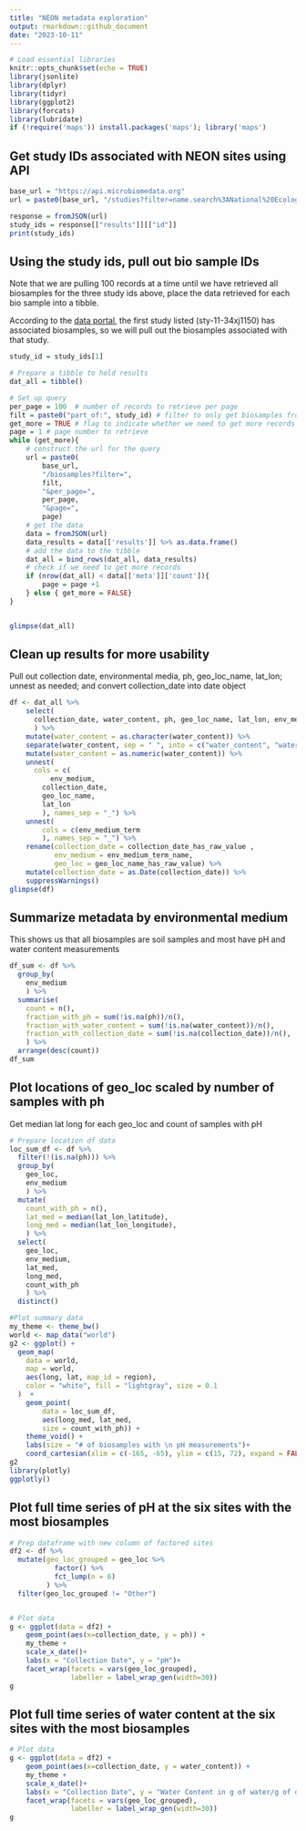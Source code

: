 ```yaml
---
title: "NEON metadata exploration"
output: rmarkdown::github_document
date: "2023-10-11"
---
```


```r
# Load essential libraries
knitr::opts_chunk$set(echo = TRUE)
library(jsonlite)
library(dplyr)
library(tidyr)
library(ggplot2)
library(forcats)
library(lubridate)
if (!require('maps')) install.packages('maps'); library('maps')
```


## Get study IDs associated with NEON sites using API

```r
base_url = "https://api.microbiomedata.org"
url = paste0(base_url, "/studies?filter=name.search%3ANational%20Ecological%20Observatory%20Network&per_page=50")

response = fromJSON(url)
study_ids = response[["results"]][["id"]]
print(study_ids)
```


## Using the study ids, pull out bio sample IDs 

Note that we are pulling 100 records at a time until we have retrieved all biosamples for the three study ids above, place the data retrieved for each bio sample into a tibble.

According to the [data portal](https://data.microbiomedata.org/), the first study listed (sty-11-34xj1150) has associated biosamples, so we will pull out the biosamples associated with that study.

```r
study_id = study_ids[1]

# Prepare a tibble to hold results
dat_all = tibble()

# Set up query
per_page = 100  # number of records to retrieve per page
filt = paste0("part_of:", study_id) # filter to only get biosamples from the study of interest
get_more = TRUE # flag to indicate whether we need to get more records
page = 1 # page number to retrieve
while (get_more){
    # construct the url for the query
    url = paste0(
        base_url, 
        "/biosamples?filter=", 
        filt,
        "&per_page=",
        per_page,
        "&page=",
        page)
    # get the data
    data = fromJSON(url)
    data_results = data[['results']] %>% as.data.frame() 
    # add the data to the tibble
    dat_all = bind_rows(dat_all, data_results)
    # check if we need to get more records
    if (nrow(dat_all) < data[['meta']]['count']){
        page = page +1
    } else { get_more = FALSE}
}


glimpse(dat_all)
```

## Clean up results for more usability
Pull out collection date, environmental media, ph, geo_loc_name, lat_lon; unnest as needed; and convert collection_date into date object 
```r
df <- dat_all %>%
    select(
      collection_date, water_content, ph, geo_loc_name, lat_lon, env_medium
      ) %>%
    mutate(water_content = as.character(water_content)) %>%
    separate(water_content, sep = " ", into = c("water_content", "water_content_units"), extra = "merge") %>%
    mutate(water_content = as.numeric(water_content)) %>%
    unnest(
      cols = c(
          env_medium,
        collection_date, 
        geo_loc_name,
        lat_lon
        ), names_sep = "_") %>%
    unnest(
        cols = c(env_medium_term
        ), names_sep = "_") %>%
    rename(collection_date = collection_date_has_raw_value ,
           env_medium = env_medium_term_name,
           geo_loc = geo_loc_name_has_raw_value) %>%
    mutate(collection_date = as.Date(collection_date)) %>%
    suppressWarnings()
glimpse(df)
```

## Summarize metadata by environmental medium
This shows us that all biosamples are soil samples and most have pH and water content measurements
```r
df_sum <- df %>%
  group_by(
    env_medium
    ) %>%
  summarise(
    count = n(),
    fraction_with_ph = sum(!is.na(ph))/n(),
    fraction_with_water_content = sum(!is.na(water_content))/n(),
    fraction_with_collection_date = sum(!is.na(collection_date))/n(),
    ) %>%
  arrange(desc(count))
df_sum
```

## Plot locations of geo_loc scaled by number of samples with ph
Get median lat long for each geo_loc and count of samples with pH
```r
# Prepare location df data
loc_sum_df <- df %>%
  filter(!(is.na(ph))) %>%
  group_by(
    geo_loc,
    env_medium
    ) %>%
  mutate(
    count_with_ph = n(),
    lat_med = median(lat_lon_latitude),
    long_med = median(lat_lon_longitude),
    ) %>%
  select(
    geo_loc, 
    env_medium,
    lat_med,
    long_med,
    count_with_ph
    ) %>%
  distinct()

#Plot summary data
my_theme <- theme_bw()
world <- map_data("world")
g2 <- ggplot() +
  geom_map(
    data = world, 
    map = world,
    aes(long, lat, map_id = region),
    color = "white", fill = "lightgray", size = 0.1
  )  +
    geom_point(
        data = loc_sum_df,
        aes(long_med, lat_med,
        size = count_with_ph)) +
    theme_void() +
    labs(size = "# of biosamples with \n pH measurements")+
    coord_cartesian(xlim = c(-165, -65), ylim = c(15, 72), expand = FALSE)
g2
library(plotly)
ggplotly()
```

## Plot full time series of pH at the six sites with the most biosamples
```r
# Prep dataframe with new column of factored sites
df2 <- df %>%
  mutate(geo_loc_grouped = geo_loc %>% 
           factor() %>% 
           fct_lump(n = 6)
         ) %>%
  filter(geo_loc_grouped != "Other")


# Plot data
g <- ggplot(data = df2) +
    geom_point(aes(x=collection_date, y = ph)) +
    my_theme +
    scale_x_date()+
    labs(x = "Collection Date", y = "pH")+
    facet_wrap(facets = vars(geo_loc_grouped),
               labeller = label_wrap_gen(width=30)) 
g
```


## Plot full time series of water content at the six sites with the most biosamples
```r
# Plot data
g <- ggplot(data = df2) +
    geom_point(aes(x=collection_date, y = water_content)) +
    my_theme +
    scale_x_date()+
    labs(x = "Collection Date", y = "Water Content in g of water/g of dry soil")+
    facet_wrap(facets = vars(geo_loc_grouped),
               labeller = label_wrap_gen(width=30)) 
g
```
